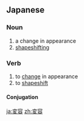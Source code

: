 ==Japanese==
{{wikipedia|lang=ja}}
{{ja-kanjitab|へん|よう|yomi=o}}

===Noun===
{{ja-noun|へんよう|kyu=變容}}

# a change in appearance
# [[shapeshifting]]

===Verb===
{{ja-verb-suru|へんよう|kyu=變容}}

# to [[change]] in appearance
# to [[shapeshift]]

====Conjugation====
{{ja-suru|へんよう}}

[[ja:変容]]
[[zh:変容]]